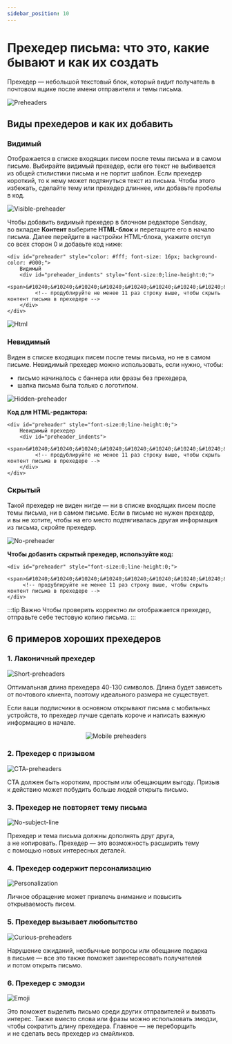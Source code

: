 ```yaml
---
sidebar_position: 10
---
```



# Прехедер письма: что это, какие бывают и как их создать

Прехедер — небольшой текстовый блок, который видит получатель в почтовом ящике после имени отправителя и темы письма.

![Preheaders](\img\email-campaigns\create-your-campaign\preheader\preheaders.jpg) <br/>

## Виды прехедеров и&nbsp;как их&nbsp;добавить

### Видимый

Отображается в&nbsp;списке входящих писем после темы письма и&nbsp;в&nbsp;самом письме. Выбирайте видимый прехедер, если его текст не&nbsp;выбивается из&nbsp;общей стилистики письма и&nbsp;не&nbsp;портит шаблон. Если прехедер короткий, то&nbsp;к&nbsp;нему может подтянуться текст из&nbsp;письма. Чтобы этого избежать, сделайте тему или прехедер длиннее, или добавьте пробелы в&nbsp;код.

![Visible-preheader](\img\email-campaigns\create-your-campaign\preheader\visible-preheader.jpg)<br/>

Чтобы добавить видимый прехедер в&nbsp;блочном редакторе Sendsay, во&nbsp;вкладке **Контент** выберите **HTML-блок** и&nbsp;перетащите его в&nbsp;начало письма. Далее перейдите в&nbsp;настройки HTML-блока, укажите отступ со&nbsp;всех сторон 0&nbsp;и&nbsp;добавьте код ниже:

```
<div id="preheader" style="color: #fff; font-size: 16px; background-color: #000;">
	Видимый
	<div id="preheader_indents" style="font-size:0;line-height:0;">
	     <span>‌&#10240;&#10240;&#10240;‌&#10240;&#10240;‌&#10240;‌&#10240;&#10240;‌&#10240;‌</span>
	     <!-- продублируйте не менее 11 раз строку выше, чтобы скрыть контент письма в прехедере -->
	</div>
</div>
```

![Html](\img\email-campaigns\create-your-campaign\preheader\html.jpg) <br/>

### Невидимый

Виден в&nbsp;списке входящих писем после темы письма, но&nbsp;не&nbsp;в&nbsp;самом письме. Невидимый прехедер можно использовать, если нужно, чтобы:

- письмо начиналось с&nbsp;баннера или фразы без прехедера,
- шапка письма была только с&nbsp;логотипом.

![Hidden-preheader](\img\email-campaigns\create-your-campaign\preheader\hidden-preheader.jpg) <br/>

**Код для HTML-редактора:**

```
<div id="preheader" style="font-size:0;line-height:0;">
	Невидимый прехедер
	<div id="preheader_indents">
	     <span>‌&#10240;&#10240;&#10240;‌&#10240;&#10240;‌&#10240;‌&#10240;&#10240;‌&#10240;‌‌</span>
	     <!-- продублируйте не менее 11 раз строку выше, чтобы скрыть контент письма в прехедере -->
	</div>
</div>
```

### Скрытый

Такой прехедер не&nbsp;виден нигде&nbsp;&mdash; ни&nbsp;в&nbsp;списке входящих писем после темы письма, ни&nbsp;в&nbsp;самом письме. Если в&nbsp;письме не&nbsp;нужен прехедер, и&nbsp;вы&nbsp;не&nbsp;хотите, чтобы на&nbsp;его место подтягивалась другая информация из&nbsp;письма, скройте прехедер.

![No-preheader](\img\email-campaigns\create-your-campaign\preheader\no-preheader.jpg) <br/>

**Чтобы добавить скрытый прехедер, используйте код:**

```
<div id="preheader" style="font-size:0;line-height:0;">
	 <span>‌&#10240;&#10240;&#10240;‌&#10240;&#10240;‌&#10240;‌&#10240;&#10240;‌&#10240;‌‌</span>
	 <!-- продублируйте не менее 11 раз строку выше, чтобы скрыть контент письма в прехедере -->
</div>
```

:::tip Важно
Чтобы проверить корректно&nbsp;ли отображается прехедер, отправьте себе тестовую копию письма.
:::

## 6&nbsp;примеров хороших прехедеров

### 1. Лаконичный прехедер

![Short-preheaders](\img\email-campaigns\create-your-campaign\preheader\short-preheaders.jpg) <br/>

Оптимальная длина прехедера 40-130&nbsp;символов. Длина будет зависеть от&nbsp;почтового клиента, поэтому идеального размера не&nbsp;существует.

Если ваши подписчики в&nbsp;основном открывают письма с&nbsp;мобильных устройств, то&nbsp;прехедер лучше сделать короче и&nbsp;написать важную информацию в&nbsp;начале.

<p align="center">
  <img src={mobilePreheadersImage} alt="Mobile preheaders" />
</p>

### 2. Прехедер с&nbsp;призывом

![CTA-preheaders](\img\email-campaigns\create-your-campaign\preheader\cta-preheaders.jpg) <br/>

СTA должен быть коротким, простым или обещающим выгоду. Призыв к&nbsp;действию может побудить больше людей открыть письмо.

### 3. Прехедер не&nbsp;повторяет тему письма

![No-subject-line](\img\email-campaigns\create-your-campaign\preheader\no-subject-line.jpg) <br/>

Прехедер и&nbsp;тема письма должны дополнять друг друга, а&nbsp;не&nbsp;копировать. Прехедер&nbsp;&mdash; это возможность расширить тему с&nbsp;помощью новых интересных деталей.

### 4. Прехедер содержит персонализацию

![Personalization](\img\email-campaigns\create-your-campaign\preheader\personalization.jpg) <br/>

Личное обращение может привлечь внимание и&nbsp;повысить открываемость писем.

### 5. Прехедер вызывает любопытство

![Curious-preheaders](\img\email-campaigns\create-your-campaign\preheader\curious-preheaders.jpg) <br/>

Нарушение ожиданий, необычные вопросы или обещание подарка в&nbsp;письме&nbsp;&mdash; все это также поможет заинтересовать получателей и&nbsp;потом открыть письмо.

### 6. Прехедер с&nbsp;эмодзи

![Emoji](\img\email-campaigns\create-your-campaign\preheader\emoji.jpg) <br/>

Это поможет выделить письмо среди других отправителей и&nbsp;вызвать интерес. Также вместо слова или фразы можно использовать эмодзи, чтобы сократить длину прехедера. Главное&nbsp;&mdash; не&nbsp;переборщить и&nbsp;не&nbsp;сделать весь прехедер из&nbsp;смайликов.
